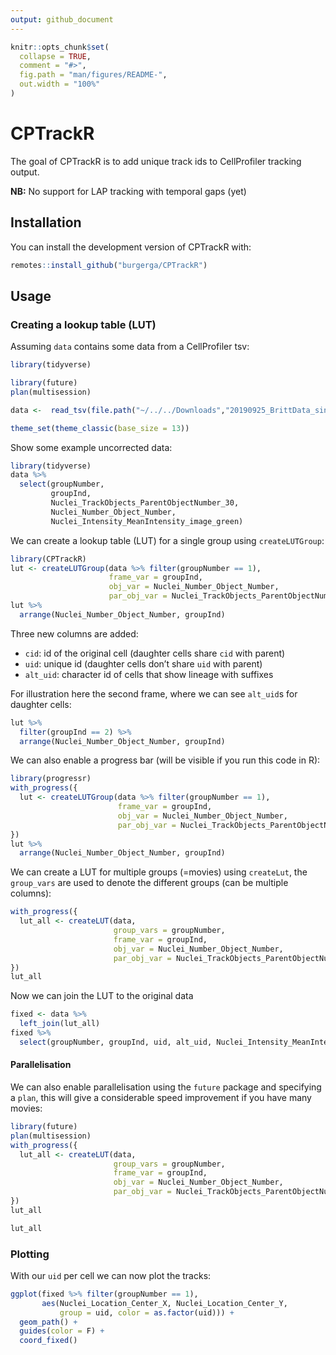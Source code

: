 ```yaml
---
output: github_document
---
```


<!-- README.md is generated from README.Rmd. Please edit that file -->

```r
knitr::opts_chunk$set(
  collapse = TRUE,
  comment = "#>",
  fig.path = "man/figures/README-",
  out.width = "100%"
)
```

# CPTrackR

<!-- badges: start -->
<!-- badges: end -->

The goal of CPTrackR is to add unique track ids to CellProfiler tracking output.

**NB:** No support for LAP tracking with temporal gaps (yet)

## Installation

You can install the development version of CPTrackR with:

``` r
remotes::install_github("burgerga/CPTrackR")
```

## Usage

### Creating a lookup table (LUT)

Assuming `data` contains some data from a CellProfiler tsv:

```r
library(tidyverse)

library(future)
plan(multisession)

data <-  read_tsv(file.path("~/../../Downloads","20190925_BrittData_singleCell_1hrDelay_withoutT01.txt"))

theme_set(theme_classic(base_size = 13))
```

Show some example uncorrected data:

```r
library(tidyverse)
data %>%
  select(groupNumber, 
         groupInd, 
         Nuclei_TrackObjects_ParentObjectNumber_30, 
         Nuclei_Number_Object_Number,
         Nuclei_Intensity_MeanIntensity_image_green)
```

We can create a lookup table (LUT) for a single group using `createLUTGroup`:

```r
library(CPTrackR)
lut <- createLUTGroup(data %>% filter(groupNumber == 1),
                      frame_var = groupInd, 
                      obj_var = Nuclei_Number_Object_Number,
                      par_obj_var = Nuclei_TrackObjects_ParentObjectNumber_30) 
lut %>% 
  arrange(Nuclei_Number_Object_Number, groupInd)
```

Three new columns are added:

* `cid`: id of the original cell (daughter cells share `cid` with parent)
* `uid`: unique id (daughter cells don't share `uid` with parent)
* `alt_uid`: character id of cells that show lineage with suffixes

For illustration here the second frame, where we can see `alt_uid`s for daughter cells:

```r
lut %>% 
  filter(groupInd == 2) %>%
  arrange(Nuclei_Number_Object_Number, groupInd)
```
We can also enable a progress bar (will be visible if you run this code in R):

```r
library(progressr)
with_progress({
  lut <- createLUTGroup(data %>% filter(groupNumber == 1),
                        frame_var = groupInd, 
                        obj_var = Nuclei_Number_Object_Number,
                        par_obj_var = Nuclei_TrackObjects_ParentObjectNumber_30) 
})
lut %>% 
  arrange(Nuclei_Number_Object_Number, groupInd)
```


We can create a LUT for multiple groups (=movies) using `createLut`, the `group_vars` are used to denote the different groups (can be multiple columns):

```r
with_progress({
  lut_all <- createLUT(data, 
                       group_vars = groupNumber, 
                       frame_var = groupInd, 
                       obj_var = Nuclei_Number_Object_Number, 
                       par_obj_var = Nuclei_TrackObjects_ParentObjectNumber_30) 
})
lut_all 
```

Now we can join the LUT to the original data

```r
fixed <- data %>% 
  left_join(lut_all) 
fixed %>%
  select(groupNumber, groupInd, uid, alt_uid, Nuclei_Intensity_MeanIntensity_image_green)
```

#### Parallelisation

We can also enable parallelisation using the `future` package and specifying a `plan`, this will give a considerable speed improvement if you have many movies:

```r
library(future)
plan(multisession)
with_progress({
  lut_all <- createLUT(data, 
                       group_vars = groupNumber, 
                       frame_var = groupInd, 
                       obj_var = Nuclei_Number_Object_Number, 
                       par_obj_var = Nuclei_TrackObjects_ParentObjectNumber_30) 
})
lut_all
```

```r
lut_all
```

### Plotting

With our `uid` per cell we can now plot the tracks:

```r
ggplot(fixed %>% filter(groupNumber == 1), 
       aes(Nuclei_Location_Center_X, Nuclei_Location_Center_Y, 
           group = uid, color = as.factor(uid))) + 
  geom_path() + 
  guides(color = F) +
  coord_fixed()
```
